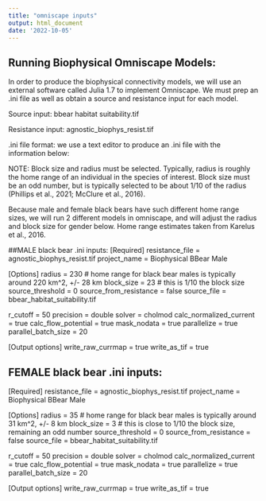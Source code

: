 ```yaml
---
title: "omniscape inputs"
output: html_document
date: '2022-10-05'
---
```


## Running Biophysical Omniscape Models:

In order to produce the biophysical connectivity models, we will use an external software called Julia 1.7 to implement Omniscape. We must prep an .ini file as well as obtain a source and resistance input for each model.

Source input: bbear habitat suitability.tif

Resistance input: agnostic_biophys_resist.tif

.ini file format: we use a text editor to produce an .ini file with the information below:

NOTE: Block size and radius must be selected. Typically, radius is roughly the home range of an individual in the species of interest. Block size must be an odd number, but is typically selected to be about 1/10 of the radius (Phillips et al., 2021; McClure et al., 2016).

Because male and female black bears have such different home range sizes, we will run 2 different models in omniscape, and will adjust the radius and block size for gender below. Home range estimates taken from Karelus et al., 2016.

##MALE black bear .ini inputs:
[Required]
resistance_file = agnostic_biophys_resist.tif
project_name = Biophysical BBear Male

[Options]
radius = 230 # home range for black bear males is typically around 220 km^2, +/- 28 km
block_size = 23 # this is 1/10 the block size
source_threshold = 0
source_from_resistance = false
source_file = bbear_habitat_suitability.tif

r_cutoff = 50
precision = double
solver = cholmod
calc_normalized_current = true
calc_flow_potential = true
mask_nodata = true
parallelize = true
parallel_batch_size = 20

[Output options]
write_raw_currmap = true
write_as_tif = true


## FEMALE black bear .ini inputs:
[Required]
resistance_file = agnostic_biophys_resist.tif
project_name = Biophysical BBear Male

[Options]
radius = 35 # home range for black bear males is typically around 31 km^2, +/- 8 km
block_size = 3 # this is close to 1/10 the block size, remaining an odd number
source_threshold = 0
source_from_resistance = false
source_file = bbear_habitat_suitability.tif

r_cutoff = 50
precision = double
solver = cholmod
calc_normalized_current = true
calc_flow_potential = true
mask_nodata = true
parallelize = true
parallel_batch_size = 20

[Output options]
write_raw_currmap = true
write_as_tif = true



